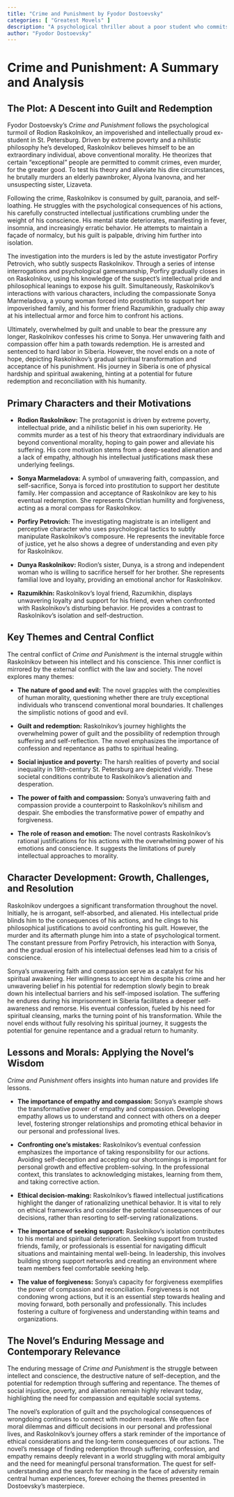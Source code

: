 ```yaml
---
title: "Crime and Punishment by Fyodor Dostoevsky"
categories: [ "Greatest Movels" ]
description: "A psychological thriller about a poor student who commits murder and grapples with guilt, morality, and redemption."
author: "Fyodor Dostoevsky"
---
```

# Crime and Punishment: A Summary and Analysis

## The Plot: A Descent into Guilt and Redemption

Fyodor Dostoevsky's *Crime and Punishment* follows the psychological turmoil of Rodion Raskolnikov, an impoverished and intellectually proud ex-student in St. Petersburg.  Driven by extreme poverty and a nihilistic philosophy he's developed, Raskolnikov believes himself to be an extraordinary individual, above conventional morality. He theorizes that certain "exceptional" people are permitted to commit crimes, even murder, for the greater good.  To test his theory and alleviate his dire circumstances, he brutally murders an elderly pawnbroker, Alyona Ivanovna, and her unsuspecting sister, Lizaveta.

Following the crime, Raskolnikov is consumed by guilt, paranoia, and self-loathing.  He struggles with the psychological consequences of his actions, his carefully constructed intellectual justifications crumbling under the weight of his conscience.  His mental state deteriorates, manifesting in fever, insomnia, and increasingly erratic behavior.  He attempts to maintain a façade of normalcy, but his guilt is palpable, driving him further into isolation.

The investigation into the murders is led by the astute investigator Porfiry Petrovich, who subtly suspects Raskolnikov.  Through a series of intense interrogations and psychological gamesmanship, Porfiry gradually closes in on Raskolnikov, using his knowledge of the suspect's intellectual pride and philosophical leanings to expose his guilt.  Simultaneously, Raskolnikov's interactions with various characters, including the compassionate Sonya Marmeladova, a young woman forced into prostitution to support her impoverished family, and his former friend Razumikhin, gradually chip away at his intellectual armor and force him to confront his actions.

Ultimately, overwhelmed by guilt and unable to bear the pressure any longer, Raskolnikov confesses his crime to Sonya.  Her unwavering faith and compassion offer him a path towards redemption.  He is arrested and sentenced to hard labor in Siberia.  However, the novel ends on a note of hope, depicting Raskolnikov's gradual spiritual transformation and acceptance of his punishment. His journey in Siberia is one of physical hardship and spiritual awakening, hinting at a potential for future redemption and reconciliation with his humanity.


## Primary Characters and their Motivations

* **Rodion Raskolnikov:** The protagonist is driven by extreme poverty, intellectual pride, and a nihilistic belief in his own superiority. He commits murder as a test of his theory that extraordinary individuals are beyond conventional morality, hoping to gain power and alleviate his suffering. His core motivation stems from a deep-seated alienation and a lack of empathy, although his intellectual justifications mask these underlying feelings.

* **Sonya Marmeladova:** A symbol of unwavering faith, compassion, and self-sacrifice, Sonya is forced into prostitution to support her destitute family. Her compassion and acceptance of Raskolnikov are key to his eventual redemption. She represents Christian humility and forgiveness, acting as a moral compass for Raskolnikov.

* **Porfiry Petrovich:** The investigating magistrate is an intelligent and perceptive character who uses psychological tactics to subtly manipulate Raskolnikov's composure. He represents the inevitable force of justice, yet he also shows a degree of understanding and even pity for Raskolnikov.

* **Dunya Raskolnikov:** Rodion's sister, Dunya, is a strong and independent woman who is willing to sacrifice herself for her brother. She represents familial love and loyalty, providing an emotional anchor for Raskolnikov.

* **Razumikhin:** Raskolnikov's loyal friend, Razumikhin, displays unwavering loyalty and support for his friend, even when confronted with Raskolnikov's disturbing behavior. He provides a contrast to Raskolnikov's isolation and self-destruction.


## Key Themes and Central Conflict

The central conflict of *Crime and Punishment* is the internal struggle within Raskolnikov between his intellect and his conscience.  This inner conflict is mirrored by the external conflict with the law and society.  The novel explores many themes:

* **The nature of good and evil:** The novel grapples with the complexities of human morality, questioning whether there are truly exceptional individuals who transcend conventional moral boundaries.  It challenges the simplistic notions of good and evil.

* **Guilt and redemption:** Raskolnikov's journey highlights the overwhelming power of guilt and the possibility of redemption through suffering and self-reflection. The novel emphasizes the importance of confession and repentance as paths to spiritual healing.

* **Social injustice and poverty:** The harsh realities of poverty and social inequality in 19th-century St. Petersburg are depicted vividly. These societal conditions contribute to Raskolnikov's alienation and desperation.

* **The power of faith and compassion:** Sonya's unwavering faith and compassion provide a counterpoint to Raskolnikov's nihilism and despair. She embodies the transformative power of empathy and forgiveness.

* **The role of reason and emotion:** The novel contrasts Raskolnikov's rational justifications for his actions with the overwhelming power of his emotions and conscience. It suggests the limitations of purely intellectual approaches to morality.


## Character Development: Growth, Challenges, and Resolution

Raskolnikov undergoes a significant transformation throughout the novel. Initially, he is arrogant, self-absorbed, and alienated. His intellectual pride blinds him to the consequences of his actions, and he clings to his philosophical justifications to avoid confronting his guilt.  However, the murder and its aftermath plunge him into a state of psychological torment.  The constant pressure from Porfiry Petrovich, his interaction with Sonya, and the gradual erosion of his intellectual defenses lead him to a crisis of conscience.

Sonya's unwavering faith and compassion serve as a catalyst for his spiritual awakening.  Her willingness to accept him despite his crime and her unwavering belief in his potential for redemption slowly begin to break down his intellectual barriers and his self-imposed isolation.  The suffering he endures during his imprisonment in Siberia facilitates a deeper self-awareness and remorse.  His eventual confession, fueled by his need for spiritual cleansing, marks the turning point of his transformation.  While the novel ends without fully resolving his spiritual journey, it suggests the potential for genuine repentance and a gradual return to humanity.


## Lessons and Morals: Applying the Novel's Wisdom

*Crime and Punishment* offers insights into human nature and provides life lessons.

* **The importance of empathy and compassion:** Sonya's example shows the transformative power of empathy and compassion. Developing empathy allows us to understand and connect with others on a deeper level, fostering stronger relationships and promoting ethical behavior in our personal and professional lives.

* **Confronting one's mistakes:** Raskolnikov's eventual confession emphasizes the importance of taking responsibility for our actions. Avoiding self-deception and accepting our shortcomings is important for personal growth and effective problem-solving. In the professional context, this translates to acknowledging mistakes, learning from them, and taking corrective action.

* **Ethical decision-making:** Raskolnikov's flawed intellectual justifications highlight the danger of rationalizing unethical behavior.  It is vital to rely on ethical frameworks and consider the potential consequences of our decisions, rather than resorting to self-serving rationalizations.

* **The importance of seeking support:** Raskolnikov's isolation contributes to his mental and spiritual deterioration.  Seeking support from trusted friends, family, or professionals is essential for navigating difficult situations and maintaining mental well-being. In leadership, this involves building strong support networks and creating an environment where team members feel comfortable seeking help.

* **The value of forgiveness:** Sonya's capacity for forgiveness exemplifies the power of compassion and reconciliation.  Forgiveness is not condoning wrong actions, but it is an essential step towards healing and moving forward, both personally and professionally.  This includes fostering a culture of forgiveness and understanding within teams and organizations.


## The Novel's Enduring Message and Contemporary Relevance

The enduring message of *Crime and Punishment* is the struggle between intellect and conscience, the destructive nature of self-deception, and the potential for redemption through suffering and repentance. The themes of social injustice, poverty, and alienation remain highly relevant today, highlighting the need for compassion and equitable social systems.

The novel's exploration of guilt and the psychological consequences of wrongdoing continues to connect with modern readers. We often face moral dilemmas and difficult decisions in our personal and professional lives, and Raskolnikov's journey offers a stark reminder of the importance of ethical considerations and the long-term consequences of our actions. The novel’s message of finding redemption through suffering, confession, and empathy remains deeply relevant in a world struggling with moral ambiguity and the need for meaningful personal transformation. The quest for self-understanding and the search for meaning in the face of adversity remain central human experiences, forever echoing the themes presented in Dostoevsky's masterpiece.

